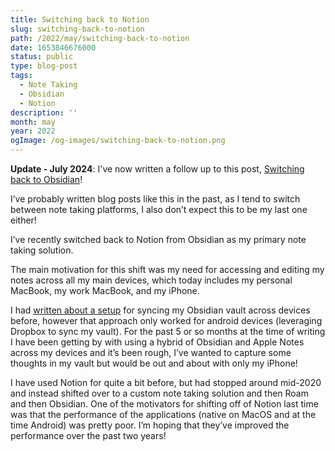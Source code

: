 ```yaml
---
title: Switching back to Notion
slug: switching-back-to-notion
path: /2022/may/switching-back-to-notion
date: 1653846676000
status: public
type: blog-post
tags:
  - Note Taking
  - Obsidian
  - Notion
description: ''
month: may
year: 2022
ogImage: /og-images/switching-back-to-notion.png
---
```



<Callout>

**Update - July 2024**: I've now written a follow up to this post, [Switching back to Obsidian](/2024/july/switching-back-to-obsidian)!

</Callout>

I’ve probably written blog posts like this in the past, as I tend to switch
between note taking platforms, I also don’t expect this to be my last one
either!

I’ve recently switched back to Notion from Obsidian as my primary note taking
solution.

The main motivation for this shift was my need for accessing and editing my
notes across all my main devices, which today includes my personal MacBook, my
work MacBook, and my iPhone.

I had [written about a setup](/2021/august/obsidian-sync) for syncing my
Obsidian vault across devices before, however that approach only worked for
android devices (leveraging Dropbox to sync my vault). For the past 5 or so
months at the time of writing I have been getting by with using a hybrid of
Obsidian and Apple Notes across my devices and it’s been rough, I’ve wanted to
capture some thoughts in my vault but would be out and about with only my
iPhone!

I have used Notion for quite a bit before, but had stopped around mid-2020 and
instead shifted over to a custom note taking solution and then Roam and then
Obsidian. One of the motivators for shifting off of Notion last time was that
the performance of the applications (native on MacOS and at the time Android)
was pretty poor. I’m hoping that they’ve improved the performance over the past
two years!
